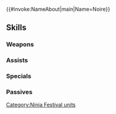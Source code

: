 {{#invoke:NameAbout|main|Name=Noire}}{{HeroPage Tabs}}
{{Hero Infobox
|Name=Noire
|Title=Demurely Deft
|WeaponType=Colorless Dagger
|MoveType=Infantry
|Origin=Fire Emblem Awakening
|Gender=Female
|actorEN=Michelle Ruff
|actorJP=吉田聖子
|artist=やまのかみ
|additionDate=November 5, 2024
|releaseDate=November 6, 2024
|cv1=10
|cv2=6901100
|TagID=忍者ノワール
|InternalID=1165
|Properties=limited,tempest,specDisplay
|description=Tharja's daughter. Her timid personality can turn on a dime when she is enraged. She joins the ninja festival with her mother and tormentor. Appears in Fire Emblem Awakening.
}}
{{Stats Page
|Lv1HP=16|Lv1ATK=11|Lv1SPD=8|Lv1DEF=10|Lv1RES=9
|GRHP=50|GRATK=75|GRSPD=90|GRDEF=60|GRRES=45
}}
==Skills==
===Weapons===
{{Weapons Table
|weapon1=Iron Dagger
|weapon1Default=1
|weapon1Unlock=1
|weapon2=Steel Dagger
|weapon2Default=2
|weapon2Unlock=2
|weapon3=Giant Shuriken
|weapon3Default=3
|weapon3Unlock=3
|weapon4=Giant Shuriken+
|weapon4Default=5
|weapon4Unlock=5
}}
===Assists===
{{Assists Table}}
===Specials===
{{Specials Table
|special1=New Moon
|special1Default=4
|special1Unlock=3
|special2=Moonbow
|special2Unlock=4
}}
===Passives===
{{Passives Table
|passiveB1=Seal Spd 1
|passiveB2=Seal Atk/Spd 1
|passiveB3=Seal Atk/Spd 2
|passiveB1Unlock=3
|passiveB2Unlock=4
|passiveB3Unlock=5
|passiveC1=Infantry Flash 1
|passiveC2=Infantry Flash 2
|passiveC3=Infantry Flash 3
|passiveC1Unlock=1
|passiveC2Unlock=2
|passiveC3Unlock=4
}}
{{Heroes Navbox}}
[[Category:Ninja Festival units]]